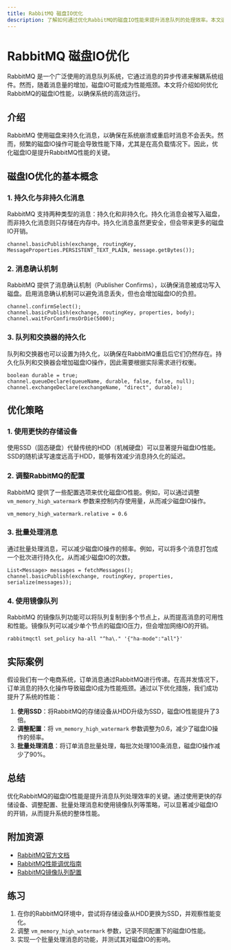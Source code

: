 ```yaml
---
title: RabbitMQ 磁盘IO优化
description: 了解如何通过优化RabbitMQ的磁盘IO性能来提升消息队列的处理效率。本文适合初学者，涵盖基本概念、优化策略和实际案例。
---
```


# RabbitMQ 磁盘IO优化

RabbitMQ 是一个广泛使用的消息队列系统，它通过消息的异步传递来解耦系统组件。然而，随着消息量的增加，磁盘IO可能成为性能瓶颈。本文将介绍如何优化RabbitMQ的磁盘IO性能，以确保系统的高效运行。

## 介绍

RabbitMQ 使用磁盘来持久化消息，以确保在系统崩溃或重启时消息不会丢失。然而，频繁的磁盘IO操作可能会导致性能下降，尤其是在高负载情况下。因此，优化磁盘IO是提升RabbitMQ性能的关键。

## 磁盘IO优化的基本概念

### 1. 持久化与非持久化消息

RabbitMQ 支持两种类型的消息：持久化和非持久化。持久化消息会被写入磁盘，而非持久化消息则只存储在内存中。持久化消息虽然更安全，但会带来更多的磁盘IO开销。

```plaintext
channel.basicPublish(exchange, routingKey, MessageProperties.PERSISTENT_TEXT_PLAIN, message.getBytes());
```

### 2. 消息确认机制

RabbitMQ 提供了消息确认机制（Publisher Confirms），以确保消息被成功写入磁盘。启用消息确认机制可以避免消息丢失，但也会增加磁盘IO的负担。

```plaintext
channel.confirmSelect();
channel.basicPublish(exchange, routingKey, properties, body);
channel.waitForConfirmsOrDie(5000);
```

### 3. 队列和交换器的持久化

队列和交换器也可以设置为持久化，以确保在RabbitMQ重启后它们仍然存在。持久化队列和交换器会增加磁盘IO操作，因此需要根据实际需求进行权衡。

```plaintext
boolean durable = true;
channel.queueDeclare(queueName, durable, false, false, null);
channel.exchangeDeclare(exchangeName, "direct", durable);
```

## 优化策略

### 1. 使用更快的存储设备

使用SSD（固态硬盘）代替传统的HDD（机械硬盘）可以显著提升磁盘IO性能。SSD的随机读写速度远高于HDD，能够有效减少消息持久化的延迟。

### 2. 调整RabbitMQ的配置

RabbitMQ 提供了一些配置选项来优化磁盘IO性能。例如，可以通过调整 `vm_memory_high_watermark` 参数来控制内存使用量，从而减少磁盘IO操作。

```plaintext
vm_memory_high_watermark.relative = 0.6
```

### 3. 批量处理消息

通过批量处理消息，可以减少磁盘IO操作的频率。例如，可以将多个消息打包成一个批次进行持久化，从而减少磁盘IO的次数。

```plaintext
List<Message> messages = fetchMessages();
channel.basicPublish(exchange, routingKey, properties, serialize(messages));
```

### 4. 使用镜像队列

RabbitMQ 的镜像队列功能可以将队列复制到多个节点上，从而提高消息的可用性和性能。镜像队列可以减少单个节点的磁盘IO压力，但会增加网络IO的开销。

```plaintext
rabbitmqctl set_policy ha-all "^ha\." '{"ha-mode":"all"}'
```

## 实际案例

假设我们有一个电商系统，订单消息通过RabbitMQ进行传递。在高并发情况下，订单消息的持久化操作导致磁盘IO成为性能瓶颈。通过以下优化措施，我们成功提升了系统的性能：

1. **使用SSD**：将RabbitMQ的存储设备从HDD升级为SSD，磁盘IO性能提升了3倍。
2. **调整配置**：将 `vm_memory_high_watermark` 参数调整为0.6，减少了磁盘IO操作的频率。
3. **批量处理消息**：将订单消息批量处理，每批次处理100条消息，磁盘IO操作减少了90%。

## 总结

优化RabbitMQ的磁盘IO性能是提升消息队列处理效率的关键。通过使用更快的存储设备、调整配置、批量处理消息和使用镜像队列等策略，可以显著减少磁盘IO的开销，从而提升系统的整体性能。

## 附加资源

- [RabbitMQ官方文档](https://www.rabbitmq.com/documentation.html)
- [RabbitMQ性能调优指南](https://www.rabbitmq.com/performance.html)
- [RabbitMQ镜像队列配置](https://www.rabbitmq.com/ha.html)

## 练习

1. 在你的RabbitMQ环境中，尝试将存储设备从HDD更换为SSD，并观察性能变化。
2. 调整 `vm_memory_high_watermark` 参数，记录不同配置下的磁盘IO性能。
3. 实现一个批量处理消息的功能，并测试其对磁盘IO的影响。
